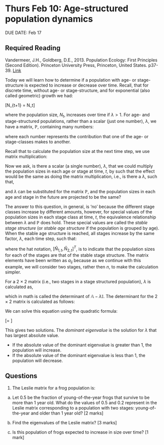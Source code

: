 # Thurs Feb 10: Age-structured population dynamics

DUE DATE: Feb 17

## Required Reading
Vandermeer, J.H., Goldberg, D.E., 2013. Population Ecology: First Principles (Second Edition). Princeton University Press, Princeton, United States. p37-39. [Link](https://ebookcentral-proquest-com.qe2a-proxy.mun.ca/lib/mun/detail.action?docID=1205619)

Today we will learn how to determine if a population with age- or stage-structure is expected to increase or decrease over time. Recall, that for discrete time, without age- or stage-structure, and for exponential (also called geometric) growth we had:

\[N_{t+1} = \lambda N_t\]

where the population size, $N_t$, increases over time if $\lambda > 1$. For age- and stage-structured populations, rather than a scalar (just one number), $\lambda$, we have a matrix, $\mathbb{P}$,  containing many numbers:

\begin{equation}
\mathbb{P} = 
\left[
\begin{array}{ccccc}
p_{11} & p_{12} & \dots & \dots & p_{1n} \\
p_{21} & p_{22} & \dots & \dots & p_{2n} \\
\vdots & \vdots & \vdots & \vdots & \vdots \\
p_{n1} & \dots & \dots & \dots & p_{nn} \\
\end{array}
\right],
\end{equation}

where each number represents the contribution that one of the age- or stage-classes makes to another.

Recall that to calculate the population size at the next time step, we use matrix multiplication:

\begin{eqnarray}
\left[
\begin{array}{c}
N_{1,t+1} \\
N_{2,t+1}\\
\vdots \\
N_{n,t+1}
\end{array}
\right] = 
\left[
\begin{array}{ccccc}
p_{11} & p_{12} & \dots & \dots & p_{1n} \\
p_{21} & p_{22} & \dots & \dots & p_{2n} \\
\vdots & \vdots & \vdots & \vdots & \vdots \\
p_{n1} & \dots & \dots & \dots & p_{nn} \\
\end{array}
\right]
\left[
\begin{array}{c}
N_{1,t} \\
N_{2,t} \\
\vdots \\
N_{n,t}
\end{array}
\right]
,
\end{eqnarray}

Now we ask, is there a scalar (a single number), $\lambda$, that we could multiply the population sizes in each age or stage at time, $t$, by such that the effect would be the same as doing the matrix multiplication, i.e., is there a $\lambda$, such that,

\begin{eqnarray}
\left[
\begin{array}{c}
N_{1,t+1} \\
N_{2,t+1}\\
\vdots \\
N_{n,t+1}
\end{array}
\right] = 
\lambda
\left[
\begin{array}{c}
N_{1,t} \\
N_{2,t} \\
\vdots \\
N_{n,t}
\end{array}
\right]
,
\end{eqnarray}

and $\lambda$ can be substituted for the matrix $\mathbb{P}$, and the population sizes in each age and stage in the future are projected to be the same?

The answer to this question, in general, is 'no' because the different stage classes increase by different amounts, however, for special values of the population sizes in each stage class at time, $t$, the equivalence relationship between $\lambda$ and $\mathbb{P}$ does hold. These special values are called the _stable stage structure_ (or _stable age structure_ if the population is grouped by age). When the stable age structure is reached, all stages increase by the same factor, $\lambda$, each time step, such that:


\begin{eqnarray}
\lambda \left[
\begin{array}{c}
\hat{N}_{1,t} \\
\hat{N}_{2,t} \\
\end{array}
\right]
 = 
\left[
\begin{array}{cc}
a_{11} & a_{12}
\\
a_{21} & a_{22} \\
\end{array}
\right]

\left[
\begin{array}{c}
\hat{N}_{1,t} \\
\hat{N}_{2,t} \\
\end{array}
\right]
,
\end{eqnarray}

where the hat notation, $[\hat{N}_{1,t}, \hat{N}_{2,t}]^T$, is to indicate that the population sizes for each of the stages are that of the stable stage structure. The matrix elements have been written as $a_{ij}$ because as we continue with this example, we will consider two stages, rather then $n$, to make the calculation simpler.

For a 2 $\times$ 2 matrix (i.e., two stages in a stage structured population), $\lambda$ is calculated as,

\begin{equation}
Det \left[
\begin{array}{cc}
a_{11}-\lambda & a_{12}
\\
a_{21} & a_{22}-\lambda \\
\end{array}
\right] = 0
\end{equation}

which in math is called the determinant of $\mathbb{A} - \lambda \mathbb{I}$. The determinant for the 2 $\times$ 2 matrix is calculated as follows: 

\begin{eqnarray}
(a_{11} - \lambda)(a_22 - \lambda) - a_{12}a_{21} & = & 0 \\
\lambda^2 - (a_{11} + a_{22})\lambda + a_{11}a_{22} - a_{12}a_{21} & = & 0
\end{eqnarray}

We can solve this equation using the quadratic formula:

\[\lambda = \frac{a_{11} + a_{22} \pm \sqrt{(a_{11}+a_{22})^2 - 4(a_{11}a_{22} - a_{21}a_{12})}}{2} \]

This gives two solutions. The _dominant eigenvalue_ is the solution for $\lambda$ that has largest absolute value.

- If the absolute value of the dominant eigenvalue is greater than 1, the population will increase.
- If the absolute value of the dominant eigenvalue is less than 1, the population will decrease.

## Questions
1. The Leslie matrix for a frog population is:

\begin{equation}
\left[
\begin{array}{cc}
0 & 2\\
0.5 & 0.2\\
\end{array}
\right]
\end{equation}

a. Let 0.5 be the fraction of young-of-the-year frogs that survive to be more than 1 year old. What do the values of 0.5 and 0.2 represent in the Leslie matrix corresponding to a population with two stages: young-of-the-year and older than 1 year old? [2 marks]

b. Find the eigenvalues of the Leslie matrix? [3 marks]

c. Is this population of frogs expected to increase in size over time? [1 mark]
